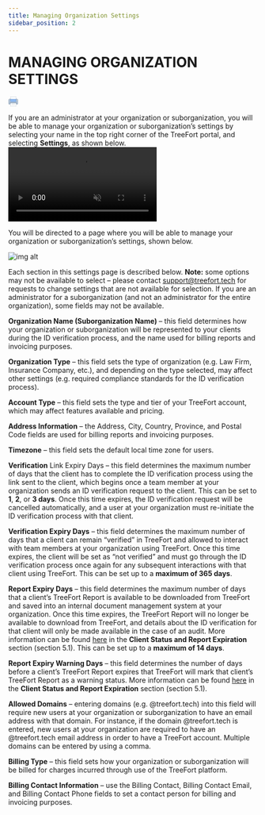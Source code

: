 ```yaml
---
title: Managing Organization Settings
sidebar_position: 2
---
```


# MANAGING ORGANIZATION SETTINGS
[<svg xmlns="http://www.w3.org/2000/svg" viewBox="0 0 80 80" width="20px"><path fill="#66798f" d="M14 16H66V24H14z"></path><path fill="#b0c1d4" d="M8,63.5c-3,0-5.5-2.5-5.5-5.5V26c0-3,2.5-5.5,5.5-5.5h64c3,0,5.5,2.5,5.5,5.5v32 c0,3-2.5,5.5-5.5,5.5H8z"></path><path fill="#66798f" d="M72,21c2.8,0,5,2.2,5,5v32c0,2.8-2.2,5-5,5H8c-2.8,0-5-2.2-5-5V26c0-2.8,2.2-5,5-5H72 M72,20H8 c-3.3,0-6,2.7-6,6v32c0,3.3,2.7,6,6,6h64c3.3,0,6-2.7,6-6V26C78,22.7,75.3,20,72,20L72,20z"></path><path fill="#fff" d="M16.5 2.5H63.5V23.5H16.5z"></path><path fill="#788b9c" d="M63,3v20H17V3H63 M64,2H16v22h48V2L64,2z"></path><path fill="#8bb7f0" d="M22,41.5c-3,0-5.5-2.5-5.5-5.5V20.5h47V36c0,3-2.5,5.5-5.5,5.5H22z"></path><path fill="#4e7ab5" d="M63,21v15c0,2.8-2.2,5-5,5H22c-2.8,0-5-2.2-5-5V21H63 M64,20H16v16c0,3.3,2.7,6,6,6h36 c3.3,0,6-2.7,6-6V20L64,20z"></path><path fill="#fff" d="M16.5 50.5H63.5V77.5H16.5z"></path><path fill="#788b9c" d="M63,51v26H17V51H63 M64,50H16v28h48V50L64,50z"></path><path fill="#d6e3ed" d="M17 52H63V56H17z"></path><path fill="#788b9c" d="M26 59H54V60H26zM26 67H54V68H26z"></path><g><path fill="#ffeea3" d="M70 28A2 2 0 1 0 70 32A2 2 0 1 0 70 28Z"></path></g><path fill="#66798f" d="M17,56v-4h46v4h2c1.7,0,3-1.3,3-3l0,0c0-1.7-1.3-3-3-3H15c-1.7,0-3,1.3-3,3l0,0c0,1.7,1.3,3,3,3H17z"></path></svg>](/Assets/file/managing-organization-settings.pdf)

If you are an administrator at your organization or suborganization, you will be able to manage your organization or suborganization’s settings by selecting your name in the top right corner of the TreeFort portal, and selecting **Settings**, as shown below.
<video autoplay controls loop muted src="https://treefort.tech/wp-content/uploads/2021/01/1.webm"></video>

You will be directed to a page where you will be able to manage your organization or suborganization’s settings, shown below.

![img alt](/img/organization-settings.png)

Each section in this settings page is described below. **Note:** some options may not be available to select – please contact support@treefort.tech for requests to change settings that are not available for selection. If you are an administrator for a suborganization (and not an administrator for the entire organization), some fields may not be available.

**Organization Name (Suborganization Name)** – this field determines how your organization or suborganization will be represented to your clients during the ID verification process, and the name used for billing reports and invoicing purposes.

**Organization Type** – this field sets the type of organization (e.g. Law Firm, Insurance Company, etc.), and depending on the type selected, may affect other settings (e.g. required compliance standards for the ID verification process).

**Account Type** – this field sets the type and tier of your TreeFort account, which may affect features available and pricing.

**Address Information** – the Address, City, Country, Province, and Postal Code fields are used for billing reports and invoicing purposes.

**Timezone** – this field sets the default local time zone for users.

**Verification** Link Expiry Days – this field determines the maximum number of days that the client has to complete the ID verification process using the link sent to the client, which begins once a team member at your organization sends an ID verification request to the client. This can be set to **1**, **2**, or **3 days**. Once this time expires, the ID verification request will be cancelled automatically, and a user at your organization must re-initiate the ID verification process with that client.

**Verification Expiry Days** – this field determines the maximum number of days that a client can remain “verified” in TreeFort and allowed to interact with team members at your organization using TreeFort. Once this time expires, the client will be set as “not verified” and must go through the ID verification process once again for any subsequent interactions with that client using TreeFort. This can be set up to a **maximum of 365 days**.

**Report Expiry Days** – this field determines the maximum number of days that a client’s TreeFort Report is available to be downloaded from TreeFort and saved into an internal document management system at your organization. Once this time expires, the TreeFort Report will no longer be available to download from TreeFort, and details about the ID verification for that client will only be made available in the case of an audit. More information can be found [here](/docs/getting-started/managing-clients) in the **Client Status and Report Expiration** section (section 5.1). This can be set up to a **maximum of 14 days**.

**Report Expiry Warning Days** – this field determines the number of days before a client’s TreeFort Report expires that TreeFort will mark that client’s TreeFort Report as a warning status. More information can be found [here](/docs/getting-started/managing-clients) in the **Client Status and Report Expiration** section (section 5.1).

**Allowed Domains** – entering domains (e.g. @treefort.tech) into this field will require new users at your organization or suborganization to have an email address with that domain. For instance, if the domain @treefort.tech is entered, new users at your organization are required to have an @treefort.tech email address in order to have a TreeFort account. Multiple domains can be entered by using a comma.

**Billing Type** – this field sets how your organization or suborganization will be billed for charges incurred through use of the TreeFort platform.

**Billing Contact Information** – use the Billing Contact, Billing Contact Email, and Billing Contact Phone fields to set a contact person for billing and invoicing purposes.